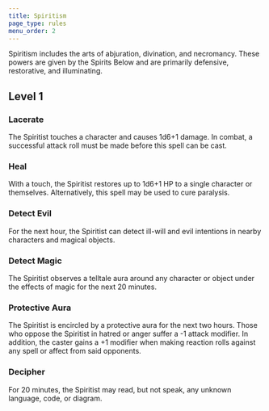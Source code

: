 ```yaml
---
title: Spiritism
page_type: rules
menu_order: 2
---
```


Spiritism includes the arts of abjuration, divination, and necromancy. These powers are given by the Spirits Below and are primarily defensive, restorative, and illuminating.

## Level 1

### Lacerate

The Spiritist touches a character and causes 1d6+1 damage. In combat, a successful attack roll must be made before this spell can be cast.

### Heal

With a touch, the Spiritist restores up to 1d6+1 HP to a single character or themselves. Alternatively, this spell may be used to cure paralysis.

### Detect Evil

For the next hour, the Spiritist can detect ill-will and evil intentions in nearby characters and magical objects.

### Detect Magic

The Spiritist observes a telltale aura around any character or object under the effects of magic for the next 20 minutes.

### Protective Aura

The Spiritist is encircled by a protective aura for the next two hours. Those who oppose the Spiritist in hatred or anger suffer a -1 attack modifier. In addition, the caster gains a +1 modifier when making reaction rolls against any spell or affect from said opponents.

### Decipher

For 20 minutes, the Spiritist may read, but not speak, any unknown language, code, or diagram.
